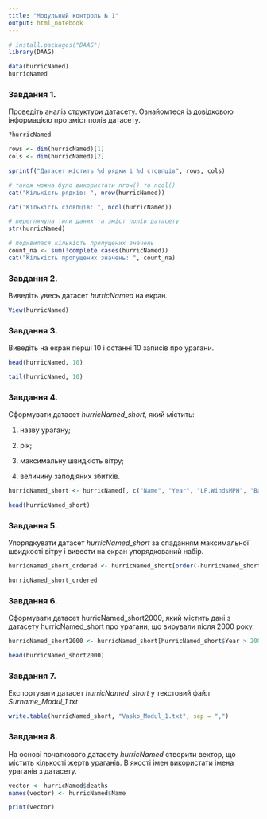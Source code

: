 ---
title: "Модульний контроль № 1"
output: html_notebook
---

```{r}
# install.packages("DAAG")
library(DAAG)
```

```{r}
data(hurricNamed)
hurricNamed
```

### **Завдання 1.**

Проведіть аналіз структури датасету. Ознайомтеся із довідковою інформацією про зміст полів датасету.

```{r}
?hurricNamed
```

```{r}
rows <- dim(hurricNamed)[1]
cols <- dim(hurricNamed)[2]

sprintf("Датасет містить %d рядки і %d стовпців", rows, cols)
```

```{r}
# також можна було використати nrow() та ncol()
cat("Кількість рядків: ", nrow(hurricNamed))
```

```{r}
cat("Кількість стовпців: ", ncol(hurricNamed))
```

```{r}
# переглянула типи даних та зміст полів датасету
str(hurricNamed)
```

```{r}
# подивилася кількість пропущених значень
count_na <- sum(!complete.cases(hurricNamed))
cat("Кількість пропущених значень: ", count_na)
```

### **Завдання 2.**

Виведіть увесь датасет *hurricNamed* на екран*.*

```{r}
View(hurricNamed)
```

### **Завдання 3.**

Виведіть на екран перші 10 і останні 10 записів про урагани.

```{r}
head(hurricNamed, 10)
```

```{r}
tail(hurricNamed, 10)
```

### **Завдання 4.**

Сформувати датасет *hurricNamed_short,* який містить:

1)  назву урагану;

2)  рік;

3)  максимальну швидкість вітру;

4)  величину заподіяних збитків.

```{r}
hurricNamed_short <- hurricNamed[, c("Name", "Year", "LF.WindsMPH", "BaseDamage")]

head(hurricNamed_short)
```

### **Завдання 5.**

Упорядкувати датасет *hurricNamed_short* за спаданням максимальної швидкості вітру і вивести на екран упорядкований набір.

```{r}
hurricNamed_short_ordered <- hurricNamed_short[order(-hurricNamed_short$LF.WindsMPH), ]

hurricNamed_short_ordered
```

### **Завдання 6.**

Сформувати датасет hurricNamed_short2000, який містить дані з датасету hurricNamed_short про урагани, що вирували після 2000 року.

```{r}
hurricNamed_short2000 <- hurricNamed_short[hurricNamed_short$Year > 2000, ]

head(hurricNamed_short2000)
```

### **Завдання 7.**

Експортувати датасет *hurricNamed_short* у текстовий файл *Surname_Modul_1.txt*

```{r}
write.table(hurricNamed_short, "Vasko_Modul_1.txt", sep = ",")
```

### **Завдання 8.**

На основі початкового датасету *hurricNamed* створити вектор, що містить кількості жертв ураганів. В якості імен використати імена ураганів з датасету.

```{r}
vector <- hurricNamed$deaths
names(vector) <- hurricNamed$Name

print(vector)
```
